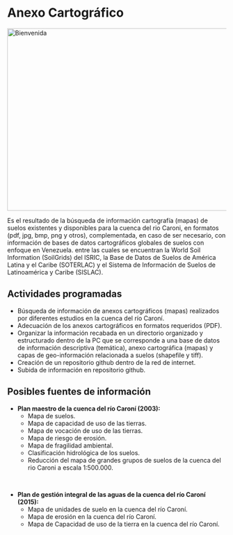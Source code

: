 # Anexo Cartográfico {-}

<!-- <center>![](Imagenes/map-304779_1280c.png) width="280" </center> -->
<img src="Imagenes/map-304779_1280c.png" alt="Bienvenida" width="1280" height="420"/>



Es el resultado de la búsqueda de información cartografía (mapas) de suelos existentes y disponibles para la cuenca del rio Caroni, en formatos (pdf, jpg, bmp, png y otros), complementada, en caso de ser necesario, con información de bases de datos cartográficos globales de suelos con enfoque en Venezuela. entre las cuales se encuentran la World Soil Information (SoilGrids) del ISRIC, la Base de Datos de Suelos de América Latina y el Caribe (SOTERLAC) y el Sistema de Información de Suelos de Latinoamérica y Caribe (SISLAC).

## Actividades programadas {-}

* Búsqueda de información de anexos cartográficos (mapas) realizados por diferentes estudios en la cuenca del río Caroní.
* Adecuación de los anexos cartográficos en formatos requeridos (PDF).
* Organizar la información recabada en un directorio organizado y estructurado dentro de  la PC que se corresponde a una base de datos de información descriptiva (temática), anexo cartográfica (mapas) y capas de geo-información relacionada a suelos (shapefile y tiff).
* Creación de un repositorio github dentro de la red de internet.
* Subida de información en repositorio github.

## Posibles fuentes de información {-}

* **Plan maestro de la cuenca del río Caroní (2003):** 
  * Mapa de suelos. 
  * Mapa de capacidad de uso de las tierras. 
  * Mapa de vocación de uso de las tierras. 
  * Mapa de riesgo de erosión. 
  * Mapa de fragilidad ambiental. 
  * Clasificación hidrológica de los suelos. 
  * Reducción del mapa de grandes grupos de suelos de la cuenca del rio Caroni a escala 1:500.000.

<Br>

* **Plan de gestión integral de las aguas de la cuenca del río Caroní (2015):** 
  * Mapa de unidades de suelo en la cuenca del río Caroní. 
  * Mapa de erosión en la cuenca del río Caroní. 
  * Mapa de Capacidad de uso de la tierra en la cuenca del río Caroní.

